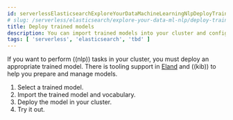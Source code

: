 ```yaml
---
id: serverlessElasticsearchExploreYourDataMachineLearningNlpDeployTrainedModels
# slug: /serverless/elasticsearch/explore-your-data-ml-nlp/deploy-trained-models
title: Deploy trained models
description: You can import trained models into your cluster and configure them for specific NLP tasks.
tags: [ 'serverless', 'elasticsearch', 'tbd' ]
---
```


If you want to perform ((nlp)) tasks in your cluster, you must deploy an
appropriate trained model. There is tooling support in
[Eland](https://github.com/elastic/eland) and ((kib)) to help you prepare and 
manage models.

1. <DocLink id="serverlessElasticsearchExploreYourDataMachineLearningNlpSelectModel">Select a trained model</DocLink>.
1. <DocLink id="serverlessElasticsearchExploreYourDataMachineLearningNlpImportModel">Import the trained model and vocabulary</DocLink>.
1. <DocLink id="serverlessElasticsearchExploreYourDataMachineLearningNlpDeployModel">Deploy the model in your cluster</DocLink>.
1. <DocLink id="serverlessElasticsearchExploreYourDataMachineLearningNlpTestInference">Try it out</DocLink>.
